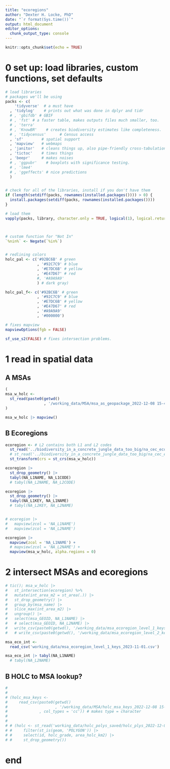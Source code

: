 ```yaml
---
title: "ecoregions"
author: "Dexter H. Locke, PhD"
date: "`r format(Sys.time())`"
output: html_document
editor_options: 
  chunk_output_type: console
---
```



```r
knitr::opts_chunk$set(echo = TRUE)
```



    
# 0 set up: load libraries, custom functions, set defaults
```r

# load libraries
# packages we'll be using
packs <- c(
    'tidyverse'  # a must have
  , 'tidylog'    # prints out what was done in dplyr and tidr
  # , 'gbifdb' # GBIF
  # , 'fst' # a faster table, makes outputs files much smaller, too.
  # , 'terra'
  # , 'KnowBR'    # creates biodiversity estimates like completeness.
  # , 'tidycensus'      # Census access
  , 'sf'        # spatial support
  , 'mapview'   # webmaps
  , 'janitor'   # cleans things up, also pipe-friendly cross-tabulations
  , 'tictoc'    # times things
  , 'beepr'     # makes noises
  # , 'ggpubr'    # boxplots with significance testing.
  # , 'lme4'
  # , 'ggeffects' # nice predictions
  )


# check for all of the libraries, install if you don't have them
if (length(setdiff(packs, rownames(installed.packages()))) > 0) {
  install.packages(setdiff(packs, rownames(installed.packages())))  
}

# load them
vapply(packs, library, character.only = TRUE, logical(1), logical.return = TRUE, quietly = TRUE)



# custom function for "Not In"
`%nin%` <- Negate(`%in%`)


# redlining colors
holc_pal <- c('#92BC6B' # green
              , '#92C7C9' # blue
              , '#E7DC6B' # yellow
              , '#E47D67' # red
              #, '#A9A9A9'
              ) # dark gray)

holc_pal_f<- c('#92BC6B' # green
              , '#92C7C9' # blue
              , '#E7DC6B' # yellow
              , '#E47D67' # red
              , '#A9A9A9'
              , '#000000')

# fixes mapview
mapviewOptions(fgb = FALSE)

sf_use_s2(FALSE) # fixes intersection problems. 
```


# 1 read in spatial data
## A MSAs
```r
(
msa_w_holc <- 
  st_read(paste0(getwd()
                 , '/working_data/MSA/msa_as_geopackage_2022-12-08 15-40-07.gpkg'))
)

msa_w_holc |> mapview()  

```


## B Ecoregions
```r

ecoregion <- # L2 contains both L1 and L2 codes
  st_read('../biodiversity_in_a_concrete_jungle_data_too_big/na_cec_eco_l1/NA_CEC_Eco_Level1.shp') |> # LEVEL 1
  # st_read('../biodiversity_in_a_concrete_jungle_data_too_big/na_cec_eco_l2/NA_CEC_Eco_Level2.shp') |> # LEVEL 2
  st_transform(crs = st_crs(msa_w_holc))

ecoregion |> 
  st_drop_geometry() |> 
  tabyl(NA_L1NAME, NA_L1CODE)
  # tabyl(NA_L2NAME, NA_L2CODE)

ecoregion |> 
  st_drop_geometry() |> 
  tabyl(NA_L1KEY, NA_L1NAME)
  # tabyl(NA_L2KEY, NA_L2NAME)


# ecoregion |> 
#   mapview(zcol = 'NA_L1NAME')
#   mapview(zcol = 'NA_L2NAME')

ecoregion |> 
  mapview(zcol = 'NA_L1NAME') +
  # mapview(zcol = 'NA_L2NAME') + 
  mapview(msa_w_holc, alpha.regions = 0)


```


# 2 intersect MSAs and ecoregions
```r

# tic(); msa_w_holc |>
#   st_intersection(ecoregion) %>%
#   mutate(int_area_m2 = st_area(.)) |>
#   st_drop_geometry() |>
#   group_by(msa_name) |>
#   slice_max(int_area_m2) |>
#   ungroup() |>
#   select(msa_GEOID, NA_L1NAME) |>
#   # select(msa_GEOID, NA_L2NAME) |>
#   write_csv(paste0(getwd(), '/working_data/msa_ecoregion_level_1_keys_', Sys.Date(), '.csv')); toc() # ~15 seconds
#   # write_csv(paste0(getwd(), '/working_data/msa_ecoregion_level_2_keys_', Sys.Date(), '.csv')); toc() # ~5 seconds

msa_eco_int <- 
  read_csv('working_data/msa_ecoregion_level_1_keys_2023-11-01.csv')

msa_eco_int |> tabyl(NA_L1NAME)
  # tabyl(NA_L2NAME)

```


## B HOLC to MSA lookup?
```r
# 
# 
# (holc_msa_keys <-
#     read_csv(paste0(getwd()
#                     , '/working_data/MSA/holc_msa_keys_2022-12-08 15-35-19.csv')
#              , col_types = 'cc')) # makes type = character
# 
# 
# # (holc <- st_read('working_data/holc_polys_saved/holc_plys_2022-12-08 20-13-17.gpkg', as_tibble = TRUE) |> 
# #     filter(st_is(geom, 'POLYGON')) |> 
# #     select(id, holc_grade, area_holc_km2) |> 
# #     st_drop_geometry())

```


# end
